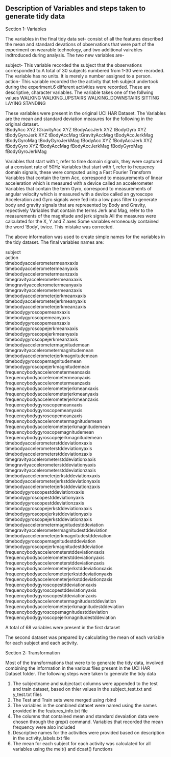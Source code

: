 
## Description of Variables and steps taken to generate tidy data 

Section 1: Variables 

The variables in the final tidy data set- consist of all the features described the mean and standard devations of observations that were part of the experiment on wearable technology, and two additional vairables indtroduced during analysis. The two new variables are- 

subject- This variable recorded the subject that the observations corresponded to.A total of 30 subjects numbered from 1-30 were recroded. The variable has no units. It is merely a number assigned to a person. 
action- This variable recorded the the activity that teh subject undertook during the experiment.6 different activities were recorded. These are descriptive, character variables. The variable takes one of the follwing values 
WALKING
WALKING_UPSTAIRS
WALKING_DOWNSTAIRS
SITTING
LAYING
STANDING


These variables were present in the original UCI HAR Dataset. The Variables are the mean and standard deviation measures for the following in the original dataset.  
tBodyAcc XYZ
tGravityAcc XYZ
tBodyAccJerk XYZ
tBodyGyro XYZ
tBodyGyroJerk XYZ
tBodyAccMag
tGravityAccMag
tBodyAccJerkMag
tBodyGyroMag
tBodyGyroJerkMag
fBodyAcc XYZ
fBodyAccJerk XYZ
fBodyGyro XYZ
fBodyAccMag
fBodyAccJerkMag
fBodyGyroMag
fBodyGyroJerkMag
   
Variables that start with t, refer to time domain signals, they were captured at a constant rate of 50Hz
Variables that start with f, refer to frequency domain signals, these were computed using a Fast Fourier Transform
Variables that contain the term Acc, correspond to measurements of linear acceleration which is measured with a device called an accelerometer 
Variables that contain the term Gyro, correspond to measurements of angular velocity which is measured with a device called an gyroscope
Acceleration and Gyro signals were fed into a low pass filter to generate body and gravity signals that are represented by Body and Gravity, repectively
Variables that contain the terms Jerk and Mag, refer to the measurements of the magnitude and jerk signals
All the measures were calculated for the X, Y and Z axes 
Some variables erroneously contained the word 'Body', twice. This mistake was corrected.

The above information was used to create simple names for the variables in the tidy dataset. The final variables names are: 

subject                                             
action                                              
timebodyaccelerometermeanxaxis                      
timebodyaccelerometermeanyaxis                      
timebodyaccelerometermeanzaxis                      
timegravityaccelerometermeanxaxis                   
timegravityaccelerometermeanyaxis                   
timegravityaccelerometermeanzaxis                   
timebodyaccelerometerjerkmeanxaxis                  
timebodyaccelerometerjerkmeanyaxis                  
timebodyaccelerometerjerkmeanzaxis                  
timebodygyroscopemeanxaxis                          
timebodygyroscopemeanyaxis                          
timebodygyroscopemeanzaxis                          
timebodygyroscopejerkmeanxaxis                      
timebodygyroscopejerkmeanyaxis                      
timebodygyroscopejerkmeanzaxis                      
timebodyaccelerometermagnitudemean                  
timegravityaccelerometermagnitudemean               
timebodyaccelerometerjerkmagnitudemean              
timebodygyroscopemagnitudemean                      
timebodygyroscopejerkmagnitudemean                  
frequencybodyaccelerometermeanxaxis                 
frequencybodyaccelerometermeanyaxis                 
frequencybodyaccelerometermeanzaxis                 
frequencybodyaccelerometerjerkmeanxaxis             
frequencybodyaccelerometerjerkmeanyaxis             
frequencybodyaccelerometerjerkmeanzaxis             
frequencybodygyroscopemeanxaxis                     
frequencybodygyroscopemeanyaxis                     
frequencybodygyroscopemeanzaxis                     
frequencybodyaccelerometermagnitudemean             
frequencybodyaccelerometerjerkmagnitudemean         
frequencybodygyroscopemagnitudemean                 
frequencybodygyroscopejerkmagnitudemean             
timebodyaccelerometerstddeviationxaxis              
timebodyaccelerometerstddeviationyaxis              
timebodyaccelerometerstddeviationzaxis              
timegravityaccelerometerstddeviationxaxis           
timegravityaccelerometerstddeviationyaxis           
timegravityaccelerometerstddeviationzaxis           
timebodyaccelerometerjerkstddeviationxaxis          
timebodyaccelerometerjerkstddeviationyaxis          
timebodyaccelerometerjerkstddeviationzaxis          
timebodygyroscopestddeviationxaxis                  
timebodygyroscopestddeviationyaxis                  
timebodygyroscopestddeviationzaxis                  
timebodygyroscopejerkstddeviationxaxis              
timebodygyroscopejerkstddeviationyaxis              
timebodygyroscopejerkstddeviationzaxis              
timebodyaccelerometermagnitudestddeviation          
timegravityaccelerometermagnitudestddeviation       
timebodyaccelerometerjerkmagnitudestddeviation      
timebodygyroscopemagnitudestddeviation              
timebodygyroscopejerkmagnitudestddeviation          
frequencybodyaccelerometerstddeviationxaxis         
frequencybodyaccelerometerstddeviationyaxis         
frequencybodyaccelerometerstddeviationzaxis         
frequencybodyaccelerometerjerkstddeviationxaxis     
frequencybodyaccelerometerjerkstddeviationyaxis     
frequencybodyaccelerometerjerkstddeviationzaxis     
frequencybodygyroscopestddeviationxaxis             
frequencybodygyroscopestddeviationyaxis             
frequencybodygyroscopestddeviationzaxis             
frequencybodyaccelerometermagnitudestddeviation     
frequencybodyaccelerometerjerkmagnitudestddeviation 
frequencybodygyroscopemagnitudestddeviation         
frequencybodygyroscopejerkmagnitudestddeviation    

A total of 68 variables were present in the first dataset 

The second dataset was prepared by calculating the mean of each variable for each subject and each activity. 


Section 2: Transformation

Most of the transformations that were to to generate the tidy data, involved combining the information in the various files present in the UCI HAR Dataset folder. The following steps were taken to generate the tidy data 

1. The subjectname and subjectact columns were appended to the test and train dataset, based on thier values in the subject_test.txt and y_test.txt files 
2. The Test and Train sets were merged using rbind 
3. The variables in the combined dataset were named using the names provided in the features_info.txt file 
4. The columns that contained mean and standard devaiation data were chosen through the grep() command. Variables that recorded the mean frequency were also included 
5. Descriptive names for the activities were provided based on description in the activity_labels.txt file
6. The mean for each subject for each activity was calculated for all variables using the melt() and dcast() functions

